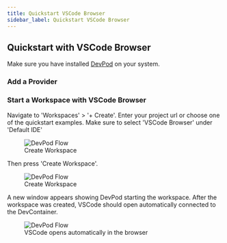 ```yaml
---
title: Quickstart VSCode Browser
sidebar_label: Quickstart VSCode Browser
---
```



## Quickstart with VSCode Browser

Make sure you have installed [DevPod](./install.mdx) on your system.

### Add a Provider

<AddProvider />

### Start a Workspace with VSCode Browser

Navigate to 'Workspaces' > '+ Create'. Enter your project url or choose one of the quickstart examples. Make sure to select 'VSCode Browser' under 'Default IDE'

<figure>
  <img src="/docs/media/create-workspace-vscode-browser.png" alt="DevPod Flow" />
  <figcaption>Create Workspace</figcaption>
</figure>

Then press 'Create Workspace'.

<figure>
  <img src="/docs/media/create-workspace-final-vscode-browser.png" alt="DevPod Flow" />
  <figcaption>Create Workspace</figcaption>
</figure>

A new window appears showing DevPod starting the workspace. After the workspace was created, VSCode should open automatically connected to the DevContainer.

<figure>
  <img src="/docs/media/create-workspace-vscode-browser-2.png" alt="DevPod Flow" />
  <figcaption>VSCode opens automatically in the browser</figcaption>
</figure>

